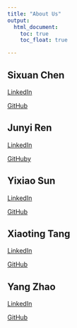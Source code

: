 ```yaml
---
title: "About Us"
output: 
  html_document:
    toc: true
    toc_float: true

---
```


## Sixuan Chen
[LinkedIn]()

[GitHub](https://github.com/ChrissyCCC)

## Junyi Ren
[LinkedIn]()

[GitHuby]()

## Yixiao Sun
[LinkedIn]()

[GitHub](https://github.com/elliotsyx)

## Xiaoting Tang
[LinkedIn](https://www.linkedin.com/in/xiaoting-tang-2a20a7295/)

[GitHub](https://github.com/xt2288)

## Yang Zhao
[LinkedIn]()

[GitHub]()











